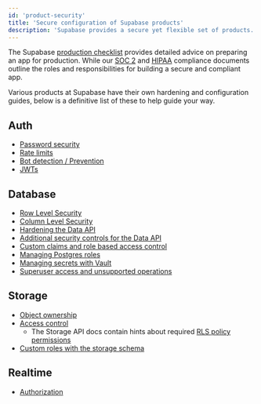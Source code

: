 ```yaml
---
id: 'product-security'
title: 'Secure configuration of Supabase products'
description: 'Supabase provides a secure yet flexible set of products. Here is how to adjust various security settings across the various products.'
---
```


The Supabase [production checklist](/docs/guides/deployment/going-into-prod) provides detailed advice on preparing an app for production. While our [SOC 2](/docs/guides/security/soc-2-compliance) and [HIPAA](/docs/guides/security/hipaa-compliance) compliance documents outline the roles and responsibilities for building a secure and compliant app.

Various products at Supabase have their own hardening and configuration guides, below is a definitive list of these to help guide your way.

## Auth

- [Password security](/docs/guides/auth/password-security)
- [Rate limits](/docs/guides/auth/rate-limits)
- [Bot detection / Prevention](/docs/guides/auth/auth-captcha)
- [JWTs](/docs/guides/auth/jwts)

## Database

- [Row Level Security](/docs/guides/database/postgres/row-level-security)
- [Column Level Security](/docs/guides/database/postgres/column-level-security)
- [Hardening the Data API](/docs/guides/database/hardening-data-api)
- [Additional security controls for the Data API](/docs/guides/api/securing-your-api)
- [Custom claims and role based access control](/docs/guides/database/postgres/custom-claims-and-role-based-access-control-rbac)
- [Managing Postgres roles](/docs/guides/database/postgres/roles)
- [Managing secrets with Vault](/docs/guides/database/vault)
- [Superuser access and unsupported operations](docs/guides/database/postgres/roles-superuser)

## Storage

- [Object ownership](/docs/guides/storage/security/ownership)
- [Access control](/docs/guides/storage/security/access-control)
  - The Storage API docs contain hints about required [RLS policy permissions](/docs/reference/javascript/storage-createbucket)
- [Custom roles with the storage schema](/docs/guides/storage/schema/custom-roles)

## Realtime

- [Authorization](docs/guides/realtime/authorization)
